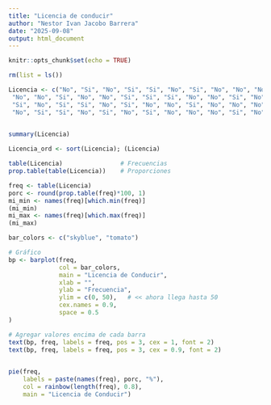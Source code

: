 ---
title: "Licencia de conducir"
author: "Nestor Ivan Jacobo Barrera"
date: "2025-09-08"
output: html_document
---

```{r setup, include=FALSE}
knitr::opts_chunk$set(echo = TRUE)
```

```{r, echo=FALSE}
rm(list = ls())

```

```{r}
Licencia <- c("No", "Si", "No", "Si", "Si", "No", "Si", "No", "No", "No", "Si", "Si", "No", "No", "Si",
 "No", "No", "Si", "No", "No", "Si", "Si", "Si", "No", "No", "Si", "No", "Si", "No", "No", "No", "No", "Si", "Si", "No", "Si",
 "Si", "No", "Si", "Si", "No", "Si", "No", "No", "Si", "No", "No", "No", "No", "Si", "Si", "Si", "No", "Si", "No", "No", "No",
 "No", "Si", "Si", "No", "Si", "No", "Si", "No", "No", "No", "Si", "No", "Si", "No", "Si", "Si", "No", "No")
               
```

```{r}
summary(Licencia)
```

```{r}
Licencia_ord <- sort(Licencia); (Licencia)
```

```{r}
table(Licencia)                # Frecuencias
prop.table(table(Licencia))    # Proporciones
```

```{r}

freq <- table(Licencia)
porc <- round(prop.table(freq)*100, 1)
mi_min <- names(freq)[which.min(freq)] 
(mi_min)
mi_max <- names(freq)[which.max(freq)] 
(mi_max)
```

```{r}
bar_colors <- c("skyblue", "tomato")

# Gráfico
bp <- barplot(freq,
              col = bar_colors,
              main = "Licencia de Conducir",
              xlab = "",
              ylab = "Frecuencia",
              ylim = c(0, 50),   # << ahora llega hasta 50
              cex.names = 0.9,
              space = 0.5
)

# Agregar valores encima de cada barra
text(bp, freq, labels = freq, pos = 3, cex = 1, font = 2)
text(bp, freq, labels = freq, pos = 3, cex = 0.9, font = 2)
      
```

```{r}
pie(freq,
    labels = paste(names(freq), porc, "%"),
    col = rainbow(length(freq), 0.8),
    main = "Licencia de Conducir")
```